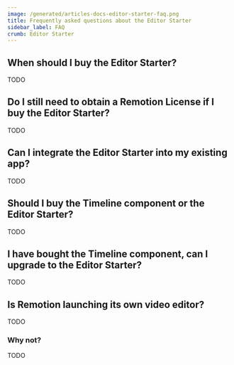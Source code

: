 ```yaml
---
image: /generated/articles-docs-editor-starter-faq.png
title: Frequently asked questions about the Editor Starter
sidebar_label: FAQ
crumb: Editor Starter
---
```


## When should I buy the Editor Starter?

TODO

## Do I still need to obtain a Remotion License if I buy the Editor Starter?

TODO

## Can I integrate the Editor Starter into my existing app?

TODO

## Should I buy the Timeline component or the Editor Starter?

TODO

## I have bought the Timeline component, can I upgrade to the Editor Starter?

TODO

## Is Remotion launching its own video editor?

TODO

### Why not?

TODO
